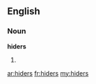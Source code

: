 ==English==
===Noun===
'''hiders'''

#{{plural of|[[hider]]}}

[[ar:hiders]]
[[fr:hiders]]
[[my:hiders]]